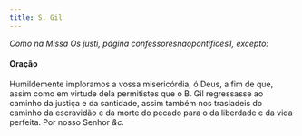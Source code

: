 ```yaml
---
title: S. Gil
---
```


<em>Como na Missa Os justi, página confessoresnaopontifices1, excepto:</em>

<h4 class="text-center">Oração</h4>
<div class="container-fluid">
  <div class="row">
    <span class="text-justify"></span>
<span class="text-justify">
      Humildemente imploramos a vossa misericórdia, ó Deus, a fim de que, assim
      como em virtude dela permitistes que o B. Gil regressasse ao caminho da
      justiça e da santidade, assim também nos trasladeis do caminho da
      escravidão e da morte do pecado para o da liberdade e da vida perfeita.
      Por nosso Senhor <em>&c.</em>
    </span>
</div>
